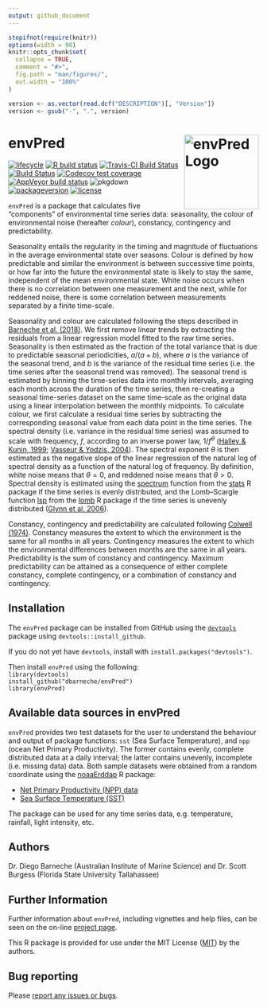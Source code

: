 ```yaml
---
output: github_document
---
```


<!-- README.md is generated from README.Rmd. Please edit that file -->

```r
stopifnot(require(knitr))
options(width = 90)
knitr::opts_chunk$set(
  collapse = TRUE,
  comment = "#>",
  fig.path = "man/figures/",
  out.width = "100%"
)
```

```r
version <- as.vector(read.dcf("DESCRIPTION")[, "Version"])
version <- gsub("-", ".", version)
```

# envPred <img src="man/figures/logo.png" width = 150 alt="envPred Logo" align="right" />

<!-- badges: start -->
[![lifecycle](https://img.shields.io/badge/lifecycle-maturing-blue.svg)](https://www.tidyverse.org/lifecycle/#maturing)
[![R build status](https://github.com/dbarneche/envPred/workflows/R-CMD-check/badge.svg)](https://github.com/dbarneche/envPred/actions)
[![Travis-CI Build Status](http://badges.herokuapp.com/travis/dbarneche/envPred?branch=master&env=BUILD_NAME=trusty_release&label=linux)](https://travis-ci.org/dbarneche/envPred)
[![Build Status](http://badges.herokuapp.com/travis/dbarneche/envPred?branch=master&env=BUILD_NAME=osx_release&label=osx)](https://travis-ci.org/dbarneche/envPred)
[![Codecov test coverage](https://codecov.io/gh/dbarneche/envPred/branch/master/graph/badge.svg)](https://codecov.io/gh/dbarneche/envPred?branch=master)
[![AppVeyor build status](https://ci.appveyor.com/api/projects/status/github/dbarneche/envPred?branch=master&svg=true)](https://ci.appveyor.com/project/dbarneche/envPred)
![pkgdown](https://github.com/dbarneche/envPred/workflows/pkgdown/badge.svg)
[![packageversion](https://img.shields.io/badge/Package%20version-`r version`-orange.svg)](commits/master)
[![license](https://img.shields.io/badge/license-MIT + file LICENSE-lightgrey.svg)](https://choosealicense.com/)
<!-- badges: end -->

`envPred` is a package that calculates five "components" of environmental time series data: seasonality, the colour of environmental noise (hereafter *colour*), constancy, contingency and predictability.

Seasonality entails the regularity in the timing and magnitude of fluctuations in the average environmental state over seasons. Colour is defined by how predictable and similar the environment is between successive time points, or how far into the future the environmental state is likely to stay the same, independent of the mean environmental state. White noise occurs when there is no correlation between one measurement and the next, while for reddened noise, there is some correlation between measurements separated by a finite time-scale.

Seasonality and colour are calculated following the steps described in [Barneche et al. (2018)](https://onlinelibrary.wiley.com/doi/abs/10.1111/geb.12748). We first remove linear trends by extracting the residuals from a linear regression model fitted to the raw time series. Seasonality is then estimated as the fraction of the total variance that is due to predictable seasonal periodicities, $a / (a + b)$, where $a$ is the variance of the seasonal trend, and $b$ is the variance of the residual time series (i.e. the time series after the seasonal trend was removed). The seasonal trend is estimated by binning the time-series data into monthly intervals, averaging each month across the duration of the time series, then re-creating a seasonal time-series dataset on the same time-scale as the original data using a linear interpolation between the monthly midpoints. To calculate colour, we first calculate a residual time series by subtracting the corresponding seasonal value from each data point in the time series. The spectral density (i.e. variance in the residual time series) was assumed to scale with frequency, $f$, according to an inverse power law, $1/f^{\theta}$ ([Halley & Kunin, 1999](https://www.sciencedirect.com/science/article/pii/S0040580999914247); [Vasseur & Yodzis, 2004](https://esajournals.onlinelibrary.wiley.com/doi/10.1890/02-3122)). The spectral exponent $\theta$ is then estimated as the negative slope of the linear regression of the natural log of spectral density as a function of the natural log of frequency. By definition, white noise means that $\theta = 0$, and reddened noise means that $\theta > 0$. Spectral density is estimated using the [spectrum](https://www.rdocumentation.org/packages/stats/versions/3.6.2/topics/spectrum) function from the [stats](https://www.rdocumentation.org/packages/stats/versions/3.6.2) R package if the time series is evenly distributed, and the Lomb–Scargle function [lsp](https://www.rdocumentation.org/packages/lomb/versions/1.2/topics/lsp) from the [lomb](https://www.rdocumentation.org/packages/lomb/versions/1.2) R package if the time series is unevenly distributed ([Glynn et al. 2006](https://academic.oup.com/bioinformatics/article/22/3/310/220284)). 

Constancy, contingency and predictability are calculated following [Colwell (1974)](https://onlinelibrary.wiley.com/doi/10.2307/1940366/). Constancy measures the extent to which the environment is the same for all months in all years. Contingency measures the extent to which the environmental differences between months are the same in all years. Predictability is the sum of constancy and contingency. Maximum predictability can be attained as a consequence of either complete constancy, complete contingency, or a combination of constancy and contingency.

## Installation

The `envPred` package can be installed from GitHub using the [`devtools`](https://CRAN.R-project.org/package=devtools) package using `devtools::install_github`.

If you do not yet have `devtools`, install with `install.packages("devtools")`.

Then install `envPred` using the following:  
`library(devtools)`  
`install_github("dbarneche/envPred")`  
`library(envPred)`

## Available data sources in envPred

`envPred` provides two test datasets for the user to understand the behaviour and output of package functions: `sst` (Sea Surface Temperature), and `npp` (ocean Net Primary Productivity). The former contains evenly, complete distributed data at a daily interval; the latter contains unevenly, incomplete (i.e. missing data) data. Both sample datasets were obtained from a random coordinate using the [noaaErddap](https://github.com/dbarneche/noaaErddap/) R package:

* [Net Primary Productivity (NPP) data](http://coastwatch.pfeg.noaa.gov/erddap/griddap/erdPPbfp18day.html)
* [Sea Surface Temperature (SST)](http://www.esrl.noaa.gov/psd/data/gridded/data.noaa.oisst.v2.highres.html)

The package can be used for any time series data, e.g. temperature, rainfall, light intensity, etc.

## Authors

Dr. Diego Barneche (Australian Institute of Marine Science) and Dr. Scott Burgess (Florida State University Tallahassee)

## Further Information

Further information about `envPred`, including vignettes and help files, can be seen on the on-line [project page](https://dbarneche.github.io/envPred).

This R package is provided for use under the MIT License ([MIT](http://opensource.org/licenses/MIT)) by the authors.

## Bug reporting

Please [report any issues or bugs](https://github.com/dbarneche/envPred/issues).
